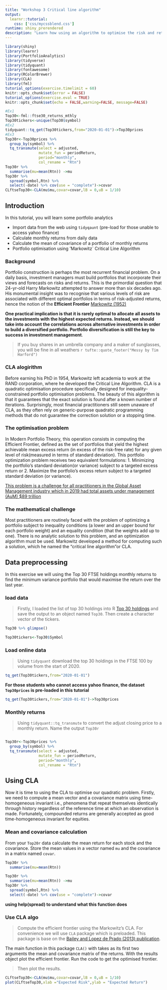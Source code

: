 ```yaml
---
title: "Workshop 3 Critical line algorithm"
output:
  learnr::tutorial:
    css: ['css/mycssblend.css']
runtime: shiny_prerendered
description: "Learn how using an algorithm to optimise the risk and return of a portfolio using modern portfolio theory"
---
```


```r
library(shiny)
library(learnr)
library(PortfolioAnalytics)
library(tidyverse)
library(tidyquant)
library(fontawesome)
library(RColorBrewer)
library(CLA)
library(fml)
tutorial_options(exercise.timelimit = 60)
knitr::opts_chunk$set(error = FALSE)
tutorial_options(exercise.eval = TRUE)
knitr::opts_chunk$set(echo = FALSE,warning=FALSE, message=FALSE)

```

```r
#Ex1
Top30<-fml::ftse30_returns_mthly
Top30tickers<-unique(Top30$symbol)
#Ex2
tidyquant::tq_get(Top30tickers,from="2020-01-01")->Top30prices
#Ex3
Top30r<-Top30prices %>%
  group_by(symbol) %>%
  tq_transmute(select = adjusted,
               mutate_fun = periodReturn,
               period="monthly",
               col_rename = "Rtn")
Top30r %>% 
  summarise(mu=mean(Rtn)) ->mu
Top30r %>% 
  spread(symbol,Rtn) %>%
  select(-date) %>% cov(use = "complete")->covar
CLftseTop30<-CLA(mu$mu,covar=covar,lB = 0,uB = 1/10)

```


## Introduction

In this tutorial, you will learn some portfolio analytics

* Import data from the web using `tidyqaunt` (pre-load for those unable to access yahoo finance)
* Calculate monthly returns from daily data
* Calculate the mean of covariance of a portfolio of monthly returns 
* Portfolio optimisation using 'Markowitz` Critical Line Algorithm 


### Background
Portfolio construction is perhaps the most recurrent financial problem.  On a daily basis, investment managers must build portfolios that incorporate their views and forecasts on risks and returns.  This is the primordial question that 24-yr-old Harry Markowitz attempted to answer more than six decades ago.  His monumental insight was to recognise that various levels of risk are associated with different optimal portfolios in terms of risk-adjusted returns, hence the notion of the **Efficient Frontier** [Markowitz (1952)](https://shibbolethsp.jstor.org/start?entityID=https%3A%2F%2Fqub.ac.uk%2Fshibboleth&dest=https://www.jstor.org/stable/2975974&site=jstor)

**One practical implication is that it is rarely optimal to allocate all assets to the investments with the highest expected returns.  Instead, we should take into account the correlations across alternative investments in order to build a diversified portfolio.  Portfolio diversification is still the key to success in investment management**.  

> If you buy shares in an umbrella company and a maker of sunglasses, you will be fine in all weathers `r tufte::quote_footer("Messy by Tim Harford")`

### CLA alogirithm
Before earning his PhD in 1954, Markowitz left academia to work at the RAND corporation, where he developed the Critical Line Algorithm.  CLA is a quadratic optimisation procedure specifically designed for inequality-constrained portfolio optimisation problems.  The beauty of this algorithm is that it guarantees that the exact solution is found after a known number of iterations.  Surprisingly, most financial practitioners still seem unaware of CLA, as they often rely on generic-purpose quadratic programming methods that do not guarantee the correction solution or a stopping time.

### The optimisation problem

In Modern Portfolio Theory, this operation consists in computing the Efficient Frontier, defined as the set of portfolios that yield the highest achievable mean excess return (in excess of the risk-free rate) for any given level of risk(measured in terms of standard deviation).
This portfolio optimization problem receives two equivalent formulations:
1. Minimizing the portfolio’s standard deviation(or variance) subject to a targeted excess return or
2. Maximize the portfolio’s excess return subject to a targeted standard deviation (or variance). 

[This problem is a challenge for all practitioners in the Global Asset Management industry which in 2019 had total assets under management (AuM) $89 trillion](https://www.bcg.com/en-gb/publications/2020/global-asset-management-protect-adapt-innovate_)

### The mathematical challenge
Most practitioners are routinely faced with the problem of optimizing a portfolio subject to inequality conditions (a lower and an upper bound for each portfolio weight) and an equality condition (that the weights add up to one). There is no analytic solution to this problem, and an optimization algorithm must be used. Markowitz developed a method for computing such a solution, which he named the “critical line algorithm”or CLA.

## Data preprocessing
In this exercise we will using the Top 30 FTSE holdings monthly returns to find the minimum variance portfolio that would maximise the return over the last year.

### load data

>Firstly, I loaded the list of top 30 holdings into R [Top 30 holdings](https://uk.finance.yahoo.com/quote/%5EFTSE/components?p=%5EFTSE) and save the output to an object named `Top30`. Then create a character vector of the tickers.

```r
Top30 %>% glimpse()
```


```r
Top30tickers<-Top30$Symbol
```


### Load online data

>Using `tidyquant` download the top 30 holdings in the FTSE 100 by volume from the start of 2020. 
    
```r
tq_get(Top30tickers,from="2020-01-01")
```

**For those students who cannot access yahoo finance, the dataset `Top30prices` is pre-loaded in this tutorial**

```r
tq_get(Top30tickers,from="2020-01-01")->Top30prices
```
    

### Monthly returns

>Using `tidyquant::tq_transmute` to convert the adjust closing price to a monthly return.  Name the output `Top30r` 

    
```r

```

```r
Top30r<-Top30prices %>%
  group_by(symbol) %>%
  tq_transmute(select = adjusted,
               mutate_fun = periodReturn,
               period="monthly",
               col_rename = "Rtn")
```
    

## Using CLA
Now it is time to using the CLA to optimise our quadratic problem. Firstly, we need to compute a mean vector and a covariance matrix using time-homogeneous invariant i.e., phenomena that repeat themselves identically through history regardless of the reference time at which an observation is made. Fortunately, compounded returns are generally accepted as good time-homogeneous invariant for equities. 

### Mean and covariance calculation

From your `Top20r` data calculate the mean return for each stock and the covariance.  Store the mean values in a vector named `mu` and the covariance in a matrix named `covar`.

```r
Top30r %>% 
  summarise(mu=mean(Rtn))
```

```r
Top30r %>% 
  summarise(mu=mean(Rtn)) ->mu
Top30r %>% 
  spread(symbol,Rtn) %>%
  select(-date) %>% cov(use = "complete")->covar
```
**using help(spread) to understand what this function does**

### Use CLA algo

>Compute the efficient frontier using the Markowitz's CLA.  For convenience we will use `CLA` package which is preloaded.  This package is base on the [Bailey and Lopez de Prado (2013) publication](https://www.mdpi.com/1999-4893/6/1/169).  

The main function in this package `CLA()` with takes as its first two arguments the mean and covariance matrix of the returns.  With the results object plot the efficient frontier. Run the code to get the optimised frontier.

>Then plot the results.

```r
CLftseTop30<-CLA(mu$mu,covar=covar,lB = 0,uB = 1/10)
plot(CLftseTop30,xlab ="Expected Risk",ylab = "Expected Return") 
```
